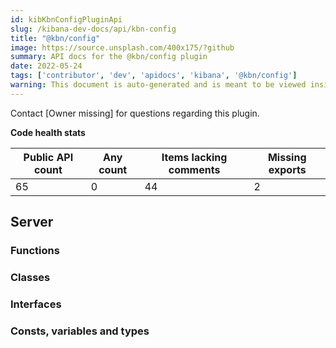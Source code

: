 ```yaml
---
id: kibKbnConfigPluginApi
slug: /kibana-dev-docs/api/kbn-config
title: "@kbn/config"
image: https://source.unsplash.com/400x175/?github
summary: API docs for the @kbn/config plugin
date: 2022-05-24
tags: ['contributor', 'dev', 'apidocs', 'kibana', '@kbn/config']
warning: This document is auto-generated and is meant to be viewed inside our experimental, new docs system. Reach out in #docs-engineering for more info.
---
```




Contact [Owner missing] for questions regarding this plugin.

**Code health stats**

| Public API count  | Any count | Items lacking comments | Missing exports |
|-------------------|-----------|------------------------|-----------------|
| 65 | 0 | 44 | 2 |

## Server

### Functions
<DocDefinitionList data={kbnConfigObj.server.functions}/>

### Classes
<DocDefinitionList data={kbnConfigObj.server.classes}/>

### Interfaces
<DocDefinitionList data={kbnConfigObj.server.interfaces}/>

### Consts, variables and types
<DocDefinitionList data={kbnConfigObj.server.misc}/>

